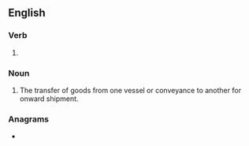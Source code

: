 ==English==

===Verb===
{{head|en|present participle}}

# {{present participle of|transship|lang=en|nocat=1}}

===Noun===
{{en-noun}}

# The transfer of goods from one vessel or conveyance to another for onward shipment.

===Anagrams===
* {{anagrams|en|a=aghiinnpprsst|transhippings}}
